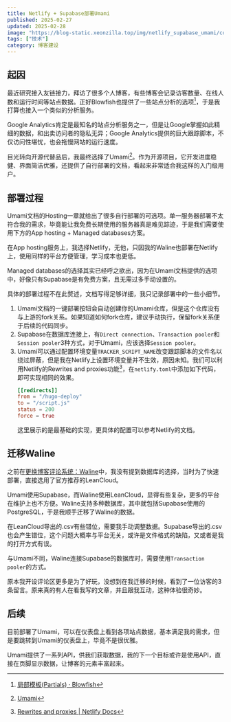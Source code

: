 ```yaml
---
title: Netlify + Supabase部署Umami
published: 2025-02-27
updated: 2025-02-28
image: "https://blog-static.xeonzilla.top/img/netlify_supabase_umami/cover.avif"
tags: ["技术"]
category: 博客建设
---
```

## 起因
最近研究接入友链接力，拜访了很多个人博客，有些博客会记录访客数量、在线人数和运行时间等站点数据。正好Blowfish也提供了一些站点分析的选项[^1]，于是我打算也接入一个类似的分析服务。

Google Analytics肯定是最知名的站点分析服务之一，但是让Google掌握如此精细的数据，和出卖访问者的隐私无异；Google Analytics提供的巨大跟踪脚本，不仅访问性堪忧，也会拖慢网站的运行速度。

目光转向开源代替品后，我最终选择了Umami[^2]。作为开源项目，它开发进度稳健、界面简洁优雅，还提供了自行部署的文档，看起来非常适合我这样的入门级用户。

## 部署过程

Umami文档的Hosting一章就给出了很多自行部署的可选项。单一服务器部署不太符合我的需求，毕竟能让我免费长期使用的服务器真是难见踪迹，于是我们需要使用下方的App hosting + Managed databases方案。

在App hosting服务上，我选择Netlify，无他，只因我的Waline也部署在Netlify上，使用同样的平台方便管理，学习成本也更低。

Managed databases的选择其实已经呼之欲出，因为在Umami文档提供的选项中，好像只有Supabase是有免费方案，且无需过多手动设置的。

具体的部署过程不在此赘述，文档写得足够详细，我只记录部署中的一些小细节。

1. Umami文档的一键部署按钮会自动创建你的Umami仓库，但是这个仓库没有与上游的fork关系。如果知道如何fork仓库，建议手动执行，保留fork关系便于后续的代码同步。
2. Supabase在数据库连接上，有`Direct connection`、`Transaction pooler`和`Session pooler`3种方式，对于Umami，应该选择`Session pooler`。
3. Umami可以通过配置环境变量`TRACKER_SCRIPT_NAME`改变跟踪脚本的文件名以绕过屏蔽，但是我在Netlify上设置环境变量并不生效，原因未知。我们可以利用Netlify的Rewrites and proxies功能[^3]，在`netlify.toml`中添加如下代码，即可实现相同的效果。
    ```toml
    [[redirects]]
    from = "/hugo-deploy"
    to = "/script.js"
    status = 200
    force = true
    ```
    这里展示的是最基础的实现，更具体的配置可以参考Netlify的文档。

## 迁移Waline

之前在[更换博客评论系统：Waline](/posts/waline/)中，我没有提到数据库的选择，当时为了快速部署，直接选用了官方推荐的LeanCloud。

Umami使用Supabase，而Waline使用LeanCloud，显得有些复杂，更多的平台在维护上也不方便。Waline支持多种数据库，其中就包括Supabase使用的PostgreSQL，于是我顺手迁移了Waline的数据。

在LeanCloud导出的.csv有些错位，需要我手动调整数据。Supabase导出的.csv也会产生错位，这个问题大概率与平台无关，或许是文件格式的缺陷，又或者是我的打开方式有误。

与Umami不同，Waline连接Supabase的数据库时，需要使用`Transaction pooler`的方式。

原本我开设评论区更多是为了好玩，没想到在我迁移的时候，看到了一位访客的3条留言。原来真的有人在看我写的文章，并且跟我互动，这种体验很奇妙。

## 后续

目前部署了Umami，可以在仪表盘上看到各项站点数据，基本满足我的需求，但是要跳转到Umami的仪表盘上，毕竟不是很优雅。

Umami提供了一系列API，供我们获取数据，我的下一个目标或许是使用API，直接在页脚显示数据，让博客的元素丰富起来。

[^1]:[局部模板(Partials) · Blowfish](https://blowfish.page/zh-cn/docs/partials/)
[^2]:[Umami](https://umami.is/)
[^3]:[Rewrites and proxies | Netlify Docs](https://docs.netlify.com/routing/redirects/rewrites-proxies/)